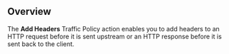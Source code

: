 

## Overview

The **Add Headers** Traffic Policy action enables you to add headers to an HTTP
request before it is sent upstream or an HTTP response before it is sent back to
the client.
